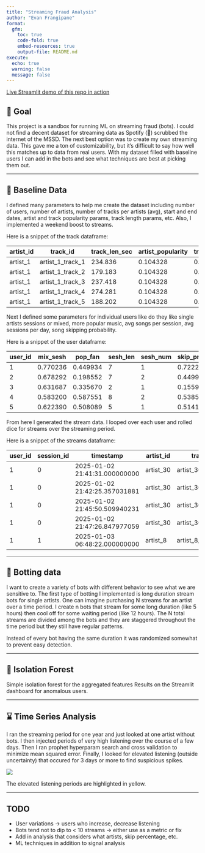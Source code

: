 ```yaml
---
title: "Streaming Fraud Analysis"
author: "Evan Frangipane"
format:
  gfm:
    toc: true
    code-fold: true
    embed-resources: true
    output-file: README.md
execute:
  echo: true
  warning: false
  message: false
---
```


[Live Streamlit demo of this repo in action](https://streamingfraud.streamlit.app/)

## 🧠 Goal

This project is a sandbox for running ML on streaming fraud (bots).
I could not find a decent dataset for streaming data as Spotify (🤮) scrubbed the internet of the MSSD.
The next best option was to create my own streaming data.
This gave me a ton of customizability, but it's difficult to say how well this matches up to data from real users.
With my dataset filled with baseline users I can add in the bots and see what techniques are best at picking them out.


---

## 🤹 Baseline Data

I defined many parameters to help me create the dataset including number of users, number of artists, number of tracks per artists (avg), start and end dates, artist and track popularity params, track length params, etc.
Also, I implemented a weekend boost to streams.

Here is a snippet of the track dataframe:

| artist_id | track_id            | track_len_sec | artist_popularity | track_popularity | total_track_popularity |
|-----------|--------------------|---------------|-------------------|------------------|------------------------|
| artist_1  | artist_1_track_1   | 234.836       | 0.104328          | 0.097664         | 0.010189               |
| artist_1  | artist_1_track_2   | 179.183       | 0.104328          | 0.072737         | 0.007589               |
| artist_1  | artist_1_track_3   | 237.418       | 0.104328          | 0.061220         | 0.006387               |
| artist_1  | artist_1_track_4   | 274.281       | 0.104328          | 0.054172         | 0.005652               |
| artist_1  | artist_1_track_5   | 188.202       | 0.104328          | 0.049269         | 0.005140               |

Next I defined some parameters for individual users like do they like single artists sessions or mixed, more popular music, avg songs per session, avg sessions per day, song skipping probability.

Here is a snippet of the user dataframe:

| user_id | mix_sesh | pop_fan  | sesh_len | sesh_num | skip_prob |
|---------|----------|----------|----------|----------|-----------|
| 1       | 0.770236 | 0.449934 | 7        | 1        | 0.722269  |
| 2       | 0.678292 | 0.198552 | 7        | 2        | 0.449958  |
| 3       | 0.631687 | 0.335670 | 2        | 1        | 0.155921  |
| 4       | 0.583200 | 0.587551 | 8        | 2        | 0.538524  |
| 5       | 0.622390 | 0.508089 | 5        | 1        | 0.514179  |

From here I generated the stream data.
I looped over each user and rolled dice for streams over the streaming period.

Here is a snippet of the streams dataframe:

| user_id | session_id | timestamp                   | artist_id | track_id              | track_duration_sec | listen_duration_sec | is_bot |
|---------|------------|-----------------------------|-----------|-----------------------|--------------------|---------------------|--------|
| 1       | 0          | 2025-01-02 21:41:31.000000000 | artist_30 | artist_30_track_30    | 172.992492         | 54.357032           | False  |
| 1       | 0          | 2025-01-02 21:42:25.357031881 | artist_30 | artist_30_track_10    | 205.152908         | 205.152908          | False  |
| 1       | 0          | 2025-01-02 21:45:50.509940231 | artist_30 | artist_30_track_25    | 209.933866         | 96.338037           | False  |
| 1       | 0          | 2025-01-02 21:47:26.847977059 | artist_30 | artist_30_track_9     | 196.974013         | 35.726356           | False  |
| 1       | 1          | 2025-01-03 06:48:22.000000000 | artist_8  | artist_8_track_9      | 89.516270          | 39.074505           | False  |

---

## 🤖 Botting data

I want to create a variety of bots with different behavior to see what we are sensitive to.
The first type of botting I implemented is long duration stream bots for single artists.
One can imagine purchasing N streams for an artist over a time period.
I create n bots that stream for some long duration (like 5 hours) then cool off for some waiting period (like 12 hours).
The N total streams are divided among the bots and they are staggered throughout the time period but they still have regular patterns.

Instead of every bot having the same duration it was randomized somewhat to prevent easy detection.

---

## 🌲 Isolation Forest

Simple isolation forest for the aggregated features
Results on the Streamlit dashboard for anomalous users.

---

## ⌛ Time Series Analysis

I ran the streaming period for one year and just looked at one artist without bots.
I then injected periods of very high listening over the course of a few days.
Then I ran prophet hyperparam search and cross validation to minimize mean squared error.
Finally, I looked for elevated listening (outside uncertainty) that occured for 3 days or more to find suspicious spikes.

![](images/timeseries.png)

The elevated listening periods are highlighted in yellow.

---

## TODO

- User variations -> users who increase, decrease listening
- Bots tend not to dip to < 10 streams -> either use as a metric or fix
- Add in analysis that considers what artists, skip percentage, etc.
- ML techniques in addition to signal analysis